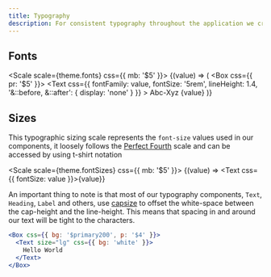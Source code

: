 ```yaml
---
title: Typography
description: For consistent typography throughout the application we created a variety of Text components, you can read more about those specific font styles in the Text Component documentation.
---
```


## Fonts

<Scale scale={theme.fonts} css={{ mb: '$5' }}>
  {(value) => (
    <Box css={{ pr: '$5' }}>
      <Text
        css={{
          fontFamily: value,
          fontSize: '5rem',
          lineHeight: 1.4,
          '&::before, &::after': { display: 'none' }
        }}
      >
        Abc-Xyz
      </Text>
      <Text size="lg">{value}</Text>
    </Box>
  )}
</Scale>

## Sizes

This typographic sizing scale represents the `font-size` values used in our components, it loosely follows the [Perfect Fourth](https://type-scale.com/?scale=1.333&font=Inter) scale and can be accessed by using t-shirt notation

<Scale scale={theme.fontSizes} css={{ mb: '$5' }}>
  {(value) => <Text css={{ fontSize: value }}>{value}</Text>}
</Scale>

An important thing to note is that most of our typography components, `Text`, `Heading`, `Label` and others, use [capsize](https://seek-oss.github.io/capsize/) to offset the white-space between the cap-height and the line-height. This means that spacing in and around our text will be tight to the characters.

```jsx preview
<Box css={{ bg: '$primary200', p: '$4' }}>
  <Text size="lg" css={{ bg: 'white' }}>
    Hello World
  </Text>
</Box>
```
